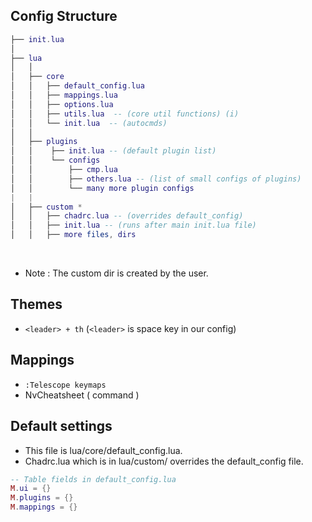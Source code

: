 ## Config Structure

```lua
├── init.lua
│
├── lua
│   │
│   ├── core
│   │   ├── default_config.lua
│   │   ├── mappings.lua
│   │   ├── options.lua
│   │   ├── utils.lua  -- (core util functions) (i)
│   │   └── init.lua  -- (autocmds)
│   │
│   ├── plugins
│   │    ├── init.lua -- (default plugin list)
│   │    └── configs
│   │        ├── cmp.lua
│   │        ├── others.lua -- (list of small configs of plugins)
│   │        └── many more plugin configs
|   |
│   ├── custom *
│   │   ├── chadrc.lua -- (overrides default_config)
│   │   ├── init.lua -- (runs after main init.lua file)
│   │   ├── more files, dirs
```
<br/>

-  Note : The custom dir is created by the user.

## Themes

- `<leader> + th`   (`<leader>` is space key in our config)

## Mappings

- `:Telescope keymaps` 
- NvCheatsheet  ( command )

## Default settings

- This file is lua/core/default_config.lua.
- Chadrc.lua which is in lua/custom/ overrides the default_config file.

```lua
-- Table fields in default_config.lua
M.ui = {}
M.plugins = {}
M.mappings = {} 
```
